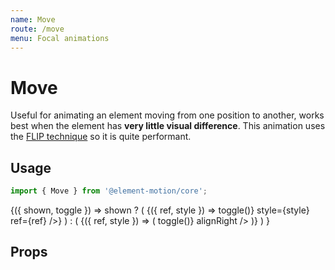 ```yaml
---
name: Move
route: /move
menu: Focal animations
---
```



# Move

Useful for animating an element moving from one position to another,
works best when the element has **very little visual difference**.
This animation uses the [FLIP technique](https://css-tricks.com/animating-layouts-with-the-flip-technique/) so it is quite performant.

## Usage

```js
import { Move } from '@element-motion/core';
```

<Playground>
  <Common.Toggler interval>
    {({ shown, toggle }) =>
      shown ? (
        <Animator name="move" key="1">
          <Move>
            {({ ref, style }) => <Styled.Box onClick={() => toggle()} style={style} ref={ref} />}
          </Move>
        </Animator>
      ) : (
        <Animator name="move" key="2">
          <Move>
            {({ ref, style }) => (
              <Styled.Box style={style} ref={ref} onClick={() => toggle()} alignRight />
            )}
          </Move>
        </Animator>
      )
    }
  </Common.Toggler>
</Playground>

## Props

<Props of={Move} />
